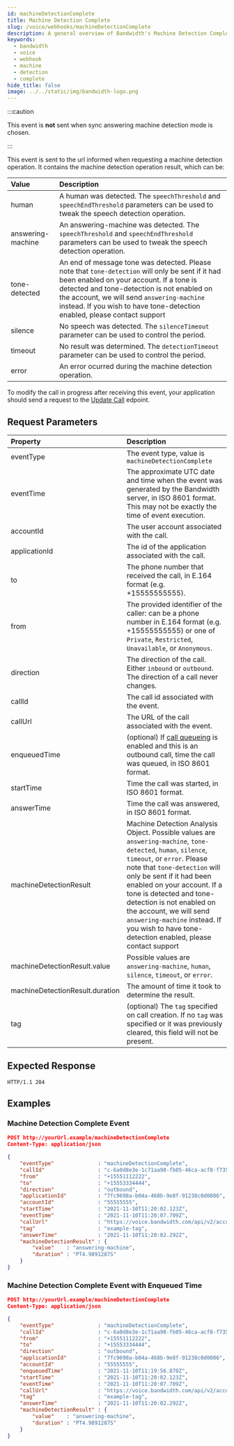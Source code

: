 ```yaml
---
id: machineDetectionComplete
title: Machine Detection Complete
slug: /voice/webhooks/machineDetectionComplete
description: A general overview of Bandwidth's Machine Detection Complete Webhook
keywords:
  - bandwidth
  - voice
  - webhook
  - machine
  - detection
  - complete
hide_title: false
image: ../../static/img/bandwidth-logo.png
---
```


:::caution

This event is **not** sent when sync answering machine detection mode is chosen.

:::

This event is sent to the url informed when requesting a machine detection operation. It contains the machine detection operation result, which can be:

| Value             | Description  |
|:------------------|:-------------|
| human             | A human was detected. The `speechThreshold` and `speechEndThreshold` parameters can be used to tweak the speech detection operation. |
| answering-machine | An answering-machine was detected. The `speechThreshold` and `speechEndThreshold` parameters can be used to tweak the speech detection operation. |
| tone-detected     | An end of message tone was detected. Please note that `tone-detection` will only be sent if it had been enabled on your account. If a tone is detected and tone-detection is not enabled on the account, we will send `answering-machine` instead. If you wish to have tone-detection enabled, please contact support|
| silence           | No speech was detected. The `silenceTimeout` parameter can be used to control the period. |
| timeout           | No result was determined. The `detectionTimeout` parameter can be used to control the period. |
| error             | An error ocurred during the machine detection operation. |

To modify the call in progress after receiving this event, your application should send a request to the [Update Call](/apis/voice#operation/modifyCall) edpoint.

## Request Parameters

| Property                        | Description  |
|:--------------------------------|:-------------|
| eventType                       | The event type, value is `machineDetectionComplete` |
| eventTime                       | The approximate UTC date and time when the event was generated by the Bandwidth server, in ISO 8601 format. This may not be exactly the time of event execution. |
| accountId                       | The user account associated with the call. |
| applicationId                   | The id of the application associated with the call. |
| to                              | The phone number that received the call, in E.164 format (e.g. +15555555555). |
| from                            | The provided identifier of the caller: can be a phone number in E.164 format (e.g. +15555555555) or one of `Private`, `Restricted`, `Unavailable`, or `Anonymous`. |
| direction                       | The direction of the call. Either `inbound` or `outbound`. The direction of a call never changes. |
| callId                          | The call id associated with the event. |
| callUrl                         | The URL of the call associated with the event. |
| enqueuedTime                    | (optional) If [call queueing](/apis/voice#operation/createCall) is enabled and this is an outbound call, time the call was queued, in ISO 8601 format. |
| startTime                       | Time the call was started, in ISO 8601 format. |
| answerTime                      | Time the call was answered, in ISO 8601 format. |
| machineDetectionResult          | Machine Detection Analysis Object. Possible values are `answering-machine`, `tone-detected`, `human`, `silence`, `timeout`, or `error`. Please note that `tone-detection` will only be sent if it had been enabled on your account. If a tone is detected and tone-detection is not enabled on the account, we will send `answering-machine` instead. If you wish to have tone-detection enabled, please contact support|
| machineDetectionResult.value    | Possible values are `answering-machine`, `human`, `silence`, `timeout`, or `error`. |
| machineDetectionResult.duration | The amount of time it took to determine the result. |
| tag                             | (optional) The `tag` specified on call creation. If no `tag` was specified or it was previously cleared, this field will not be present. |

## Expected Response

```http
HTTP/1.1 204
```

## Examples

### Machine Detection Complete Event

```json
POST http://yourUrl.example/machineDetectionComplete
Content-Type: application/json

{
	"eventType"              : "machineDetectionComplete",
	"callId"                 : "c-6a0d8e3e-1c71aa98-fb05-46ca-acf8-f735db20fa28",
	"from"                   : "+15551112222",
	"to"                     : "+15553334444",
	"direction"              : "outbound",
	"applicationId"          : "7fc9698a-b04a-468b-9e8f-91238c0d0086",
	"accountId"              : "55555555",
	"startTime"              : "2021-11-10T11:20:02.123Z",
	"eventTime"              : "2021-11-10T11:20:07.709Z",
	"callUrl"                : "https://voice.bandwidth.com/api/v2/accounts/55555555/calls/c-6a0d8e3e-1c71aa98-fb05-46ca-acf8-f735db20fa28",
	"tag"                    : "example-tag",
	"answerTime"             : "2021-11-10T11:20:02.292Z",
	"machineDetectionResult" : {
		"value"    : "answering-machine",
		"duration" : "PT4.9891287S"
	}
}
```

### Machine Detection Complete Event with Enqueued Time

```json
POST http://yourUrl.example/machineDetectionComplete
Content-Type: application/json

{
	"eventType"              : "machineDetectionComplete",
	"callId"                 : "c-6a0d8e3e-1c71aa98-fb05-46ca-acf8-f735db20fa28",
	"from"                   : "+15551112222",
	"to"                     : "+15553334444",
	"direction"              : "outbound",
	"applicationId"          : "7fc9698a-b04a-468b-9e8f-91238c0d0086",
	"accountId"              : "55555555",
	"enqueuedTime"           : "2021-11-10T11:19:56.870Z",
	"startTime"              : "2021-11-10T11:20:02.123Z",
	"eventTime"              : "2021-11-10T11:20:07.709Z",
	"callUrl"                : "https://voice.bandwidth.com/api/v2/accounts/55555555/calls/c-6a0d8e3e-1c71aa98-fb05-46ca-acf8-f735db20fa28",
	"tag"                    : "example-tag",
	"answerTime"             : "2021-11-10T11:20:02.292Z",
	"machineDetectionResult" : {
		"value"    : "answering-machine",
		"duration" : "PT4.9891287S"
	}
}
```
